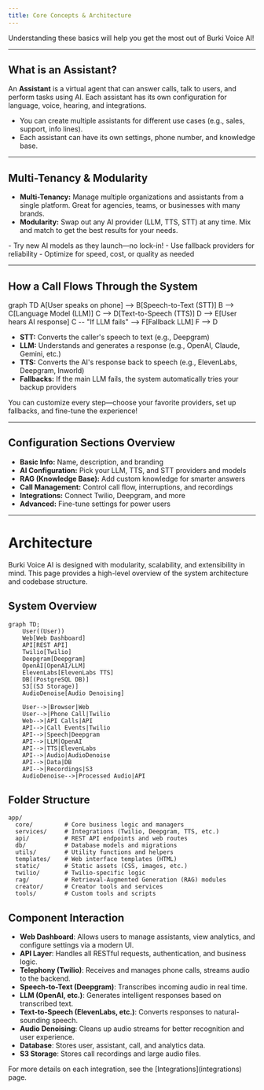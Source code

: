 ```yaml
---
title: Core Concepts & Architecture
---
```


<Callout type="info">
Understanding these basics will help you get the most out of Burki Voice AI!
</Callout>

---

## What is an Assistant?

An **Assistant** is a virtual agent that can answer calls, talk to users, and perform tasks using AI. Each assistant has its own configuration for language, voice, hearing, and integrations.

- You can create multiple assistants for different use cases (e.g., sales, support, info lines).
- Each assistant can have its own settings, phone number, and knowledge base.

---

## Multi-Tenancy & Modularity

- **Multi-Tenancy:** Manage multiple organizations and assistants from a single platform. Great for agencies, teams, or businesses with many brands.
- **Modularity:** Swap out any AI provider (LLM, TTS, STT) at any time. Mix and match to get the best results for your needs.

<Accordion title="Why Modularity Matters">
- Try new AI models as they launch—no lock-in!
- Use fallback providers for reliability
- Optimize for speed, cost, or quality as needed
</Accordion>

---

## How a Call Flows Through the System

<Mermaid>
graph TD
  A[User speaks on phone] --> B[Speech-to-Text (STT)]
  B --> C[Language Model (LLM)]
  C --> D[Text-to-Speech (TTS)]
  D --> E[User hears AI response]
  C -- "If LLM fails" --> F[Fallback LLM]
  F --> D
</Mermaid>

- **STT:** Converts the caller's speech to text (e.g., Deepgram)
- **LLM:** Understands and generates a response (e.g., OpenAI, Claude, Gemini, etc.)
- **TTS:** Converts the AI's response back to speech (e.g., ElevenLabs, Deepgram, Inworld)
- **Fallbacks:** If the main LLM fails, the system automatically tries your backup providers

<Callout type="success">
You can customize every step—choose your favorite providers, set up fallbacks, and fine-tune the experience!
</Callout>

---

## Configuration Sections Overview

- **Basic Info:** Name, description, and branding
- **AI Configuration:** Pick your LLM, TTS, and STT providers and models
- **RAG (Knowledge Base):** Add custom knowledge for smarter answers
- **Call Management:** Control call flow, interruptions, and recordings
- **Integrations:** Connect Twilio, Deepgram, and more
- **Advanced:** Fine-tune settings for power users

---

# Architecture

Burki Voice AI is designed with modularity, scalability, and extensibility in mind. This page provides a high-level overview of the system architecture and codebase structure.

## System Overview

```mermaid
graph TD;
    User((User))
    Web[Web Dashboard]
    API[REST API]
    Twilio[Twilio]
    Deepgram[Deepgram]
    OpenAI[OpenAI/LLM]
    ElevenLabs[ElevenLabs TTS]
    DB[(PostgreSQL DB)]
    S3[(S3 Storage)]
    AudioDenoise[Audio Denoising]
    
    User-->|Browser|Web
    User-->|Phone Call|Twilio
    Web-->|API Calls|API
    API-->|Call Events|Twilio
    API-->|Speech|Deepgram
    API-->|LLM|OpenAI
    API-->|TTS|ElevenLabs
    API-->|Audio|AudioDenoise
    API-->|Data|DB
    API-->|Recordings|S3
    AudioDenoise-->|Processed Audio|API
```

## Folder Structure

```text
app/
  core/         # Core business logic and managers
  services/     # Integrations (Twilio, Deepgram, TTS, etc.)
  api/          # REST API endpoints and web routes
  db/           # Database models and migrations
  utils/        # Utility functions and helpers
  templates/    # Web interface templates (HTML)
  static/       # Static assets (CSS, images, etc.)
  twilio/       # Twilio-specific logic
  rag/          # Retrieval-Augmented Generation (RAG) modules
  creator/      # Creator tools and services
  tools/        # Custom tools and scripts
```

## Component Interaction
- **Web Dashboard**: Allows users to manage assistants, view analytics, and configure settings via a modern UI.
- **API Layer**: Handles all RESTful requests, authentication, and business logic.
- **Telephony (Twilio)**: Receives and manages phone calls, streams audio to the backend.
- **Speech-to-Text (Deepgram)**: Transcribes incoming audio in real time.
- **LLM (OpenAI, etc.)**: Generates intelligent responses based on transcribed text.
- **Text-to-Speech (ElevenLabs, etc.)**: Converts responses to natural-sounding speech.
- **Audio Denoising**: Cleans up audio streams for better recognition and user experience.
- **Database**: Stores user, assistant, call, and analytics data.
- **S3 Storage**: Stores call recordings and large audio files.

<Callout type="info">
For more details on each integration, see the [Integrations](integrations) page.
</Callout> 